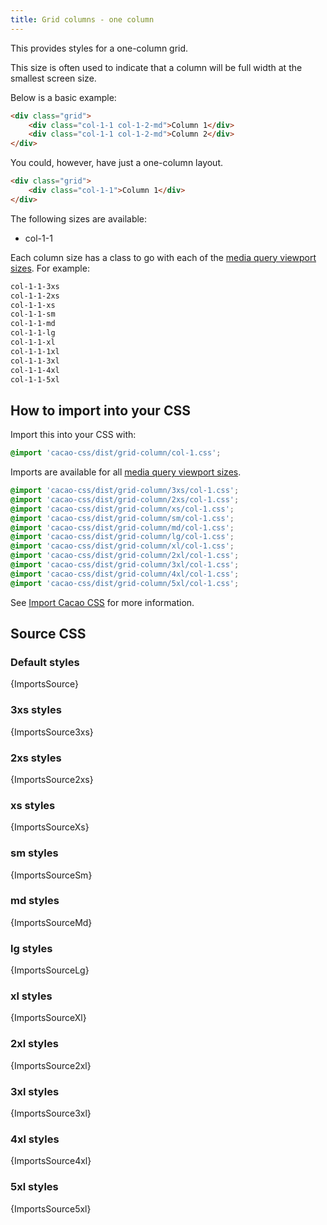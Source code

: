 ```yaml
---
title: Grid columns - one column
---
```


This provides styles for a one-column grid.

This size is often used to indicate that a column will be full width at the smallest screen size.

Below is a basic example:

```html
<div class="grid">
    <div class="col-1-1 col-1-2-md">Column 1</div>
    <div class="col-1-1 col-1-2-md">Column 2</div>
</div>
```

You could, however, have just a one-column layout.

```html
<div class="grid">
    <div class="col-1-1">Column 1</div>
</div>
```

The following sizes are available:

- col-1-1

Each column size has a class to go with each of the [media query viewport sizes](/styles/media#viewport-media-queries). For example:

```css
col-1-1-3xs
col-1-1-2xs
col-1-1-xs
col-1-1-sm
col-1-1-md
col-1-1-lg
col-1-1-xl
col-1-1-1xl
col-1-1-3xl
col-1-1-4xl
col-1-1-5xl
```

## How to import into your CSS

Import this into your CSS with:

```css
@import 'cacao-css/dist/grid-column/col-1.css';
```

Imports are available for all [media query viewport sizes](/styles/media#viewport-media-queries).

```css
@import 'cacao-css/dist/grid-column/3xs/col-1.css';
@import 'cacao-css/dist/grid-column/2xs/col-1.css';
@import 'cacao-css/dist/grid-column/xs/col-1.css';
@import 'cacao-css/dist/grid-column/sm/col-1.css';
@import 'cacao-css/dist/grid-column/md/col-1.css';
@import 'cacao-css/dist/grid-column/lg/col-1.css';
@import 'cacao-css/dist/grid-column/xl/col-1.css';
@import 'cacao-css/dist/grid-column/2xl/col-1.css';
@import 'cacao-css/dist/grid-column/3xl/col-1.css';
@import 'cacao-css/dist/grid-column/4xl/col-1.css';
@import 'cacao-css/dist/grid-column/5xl/col-1.css';
```

See [Import Cacao CSS](/import) for more information.

## Source CSS

<!-- markdownlint-disable -->

### Default styles

<CodeBlock language="css" title="grid-column/col-1.css">{ImportsSource}</CodeBlock>

### 3xs styles

<CodeBlock language="css" title="grid-column/3xs/col-1.css">{ImportsSource3xs}</CodeBlock>

### 2xs styles

<CodeBlock language="css" title="grid-column/2xs/col-1.css">{ImportsSource2xs}</CodeBlock>

### xs styles

<CodeBlock language="css" title="grid-column/xs/col-1.css">{ImportsSourceXs}</CodeBlock>

### sm styles

<CodeBlock language="css" title="grid-column/sm/col-1.css">{ImportsSourceSm}</CodeBlock>

### md styles

<CodeBlock language="css" title="grid-column/md/col-1.css">{ImportsSourceMd}</CodeBlock>

### lg styles

<CodeBlock language="css" title="grid-column/lg/col-1.css">{ImportsSourceLg}</CodeBlock>

### xl styles

<CodeBlock language="css" title="grid-column/xl/col-1.css">{ImportsSourceXl}</CodeBlock>

### 2xl styles

<CodeBlock language="css" title="grid-column/2xl/col-1.css">{ImportsSource2xl}</CodeBlock>

### 3xl styles

<CodeBlock language="css" title="grid-column/3xl/col-1.css">{ImportsSource3xl}</CodeBlock>

### 4xl styles

<CodeBlock language="css" title="grid-column/4xl/col-1.css">{ImportsSource4xl}</CodeBlock>

### 5xl styles

<CodeBlock language="css" title="grid-column/5xl/col-1.css">{ImportsSource5xl}</CodeBlock>

